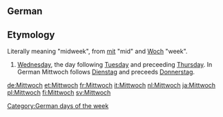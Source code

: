 ==German==
==Etymology==
Literally meaning "midweek", from [[mit]] "mid" and [[Woch]] "week".

#[[Wednesday]], the day following [[Tuesday]] and preceeding [[Thursday]]. In German Mittwoch follows [[Dienstag]] and preceeds [[Donnerstag]].

[[Category:German days of the week]]

[[de:Mittwoch]]
[[et:Mittwoch]]
[[fr:Mittwoch]]
[[it:Mittwoch]]
[[nl:Mittwoch]]
[[ja:Mittwoch]]
[[pl:Mittwoch]]
[[fi:Mittwoch]]
[[sv:Mittwoch]]